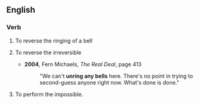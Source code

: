==English==
===Verb===
{{infl|en|verb|head=to [[unring]] a [[bell]]}}
# To reverse the ringing of a bell
# {{context|idiom}} To reverse the irreversible
#*'''2004''', Fern Michaels, ''The Real Deal'', page 413
#*:"We can't '''unring any bells''' here. There's no point in trying to second-guess anyone right now. What's done is done." 
# {{context|idiom}} To perform the impossible.
